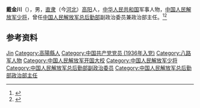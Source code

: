 '''戴金川'''（{{bd|1918年||2000年}}），男，[[直隶|直隶]]（今[[河北|河北]]）[[高阳县|高阳]]人，[[中华人民共和国|中华人民共和国]]军事人物，[[中国人民解放军少将|中国人民解放军少将]]，曾任[[中国人民解放军总后勤部|中国人民解放军总后勤部]]副政治委员兼政治部主任。<ref>{{Cite book|title=中国抗日战争人物大词典|author=刘景泉主编; 沈久泉, 王凯捷, 李卓副主编|publisher=天津大学出版社|year=1999|isbn=|location=|pages=}}</ref><ref>{{Cite book|title=中华军事人物大辞典|author=吴如蒿著; 陈策才, 张光彩, 赵功德等副主编|publisher=新华出版社|year=1989|isbn=|location=北京|pages=}}</ref>

== 参考资料 ==
{{reflist}}

{{中国人物小作品}}

{{Authority control}}
{{DEFAULTSORT:Dai戴}}
[[Category:戴姓|Jin]]
[[Category:高陽縣人|Category:高陽縣人]]
[[Category:中国共产党党员_(1936年入党)|Category:中国共产党党员 (1936年入党)]]
[[Category:八路军人物|Category:八路军人物]]
[[Category:中国人民解放军开国大校|Category:中国人民解放军开国大校]]
[[Category:中国人民解放军少将|Category:中国人民解放军少将]]
[[Category:中国人民解放军总后勤部副政治委员|Category:中国人民解放军总后勤部副政治委员]]
[[Category:中国人民解放军总后勤部政治部主任|Category:中国人民解放军总后勤部政治部主任]]